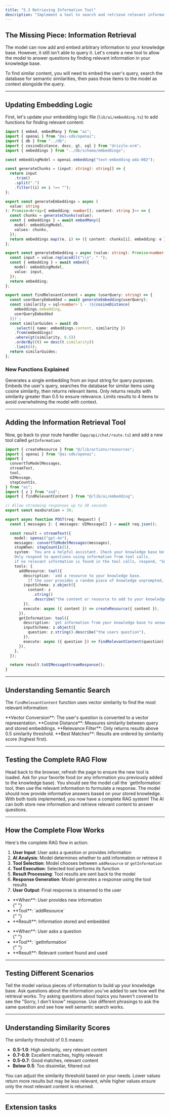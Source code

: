 ```yaml
---
title: "5.3 Retrieving Information Tool"
description: "Implement a tool to search and retrieve relevant information from your knowledge base using semantic similarity."
---
```



## The Missing Piece: Information Retrieval

The model can now add and embed arbitrary information to your knowledge base. However, it still isn't able to query it. Let's create a new tool to allow the model to answer questions by finding relevant information in your knowledge base.

<Info>
  To find similar content, you will need to embed the user's query, search the
  database for semantic similarities, then pass those items to the model as
  context alongside the query.
</Info>

---

## Updating Embedding Logic

First, let's update your embedding logic file (`lib/ai/embedding.ts`) to add functions for finding relevant content:

```typescript lib/ai/embedding.ts lines highlight="1,3-5,27-34, 36-49"
import { embed, embedMany } from "ai";
import { openai } from "@ai-sdk/openai";
import { db } from "../db";
import { cosineDistance, desc, gt, sql } from "drizzle-orm";
import { embeddings } from "../db/schema/embeddings";

const embeddingModel = openai.embedding("text-embedding-ada-002");

const generateChunks = (input: string): string[] => {
  return input
    .trim()
    .split(".")
    .filter((i) => i !== "");
};

export const generateEmbeddings = async (
  value: string
): Promise<Array<{ embedding: number[]; content: string }>> => {
  const chunks = generateChunks(value);
  const { embeddings } = await embedMany({
    model: embeddingModel,
    values: chunks,
  });
  return embeddings.map((e, i) => ({ content: chunks[i], embedding: e }));
};

export const generateEmbedding = async (value: string): Promise<number[]> => {
  const input = value.replaceAll("\\n", " ");
  const { embedding } = await embed({
    model: embeddingModel,
    value: input,
  });
  return embedding;
};

export const findRelevantContent = async (userQuery: string) => {
  const userQueryEmbedded = await generateEmbedding(userQuery);
  const similarity = sql<number>`1 - (${cosineDistance(
    embeddings.embedding,
    userQueryEmbedded
  )})`;
  const similarGuides = await db
    .select({ name: embeddings.content, similarity })
    .from(embeddings)
    .where(gt(similarity, 0.5))
    .orderBy((t) => desc(t.similarity))
    .limit(4);
  return similarGuides;
};
```

### New Functions Explained

<Steps>
  <Step title="generateEmbedding">
    Generates a single embedding from an input string for query purposes.
  </Step>
  <Step title="findRelevantContent">
    Embeds the user's query, searches the database for similar items using
    cosine similarity, then returns relevant items.
  </Step>
  <Step title="Similarity Threshold">
    Only returns results with similarity greater than 0.5 to ensure relevance.
  </Step>
  <Step title="Result Limiting">
    Limits results to 4 items to avoid overwhelming the model with context.
  </Step>
</Steps>

---

## Adding the Information Retrieval Tool

Now, go back to your route handler (`app/api/chat/route.ts`) and add a new tool called `getInformation`:

```typescript app/api/chat/route.ts lines highlight="11,37-43"
import { createResource } from "@/lib/actions/resources";
import { openai } from "@ai-sdk/openai";
import {
  convertToModelMessages,
  streamText,
  tool,
  UIMessage,
  stepCountIs,
} from "ai";
import { z } from "zod";
import { findRelevantContent } from "@/lib/ai/embedding";

// Allow streaming responses up to 30 seconds
export const maxDuration = 30;

export async function POST(req: Request) {
  const { messages }: { messages: UIMessage[] } = await req.json();

  const result = streamText({
    model: openai("gpt-4o"),
    messages: convertToModelMessages(messages),
    stopWhen: stepCountIs(5),
    system: `You are a helpful assistant. Check your knowledge base before answering any questions.
    Only respond to questions using information from tool calls.
    if no relevant information is found in the tool calls, respond, "Sorry, I don't know."`,
    tools: {
      addResource: tool({
        description: `add a resource to your knowledge base.
          If the user provides a random piece of knowledge unprompted, use this tool without asking for confirmation.`,
        inputSchema: z.object({
          content: z
            .string()
            .describe("the content or resource to add to your knowledge base"),
        }),
        execute: async ({ content }) => createResource({ content }),
      }),
      getInformation: tool({
        description: `get information from your knowledge base to answer questions.`,
        inputSchema: z.object({
          question: z.string().describe("the users question"),
        }),
        execute: async ({ question }) => findRelevantContent(question),
      }),
    },
  });

  return result.toUIMessageStreamResponse();
}
```

---

## Understanding Semantic Search

The `findRelevantContent` function uses vector similarity to find the most relevant information:

<Columns cols={2}>
  <Card title="Query Embedding" icon="search">
    **Vector Conversion**: The user's question is converted to a vector
    representation.
  </Card>
  <Card title="Similarity Calculation" icon="zap">
    **Cosine Distance**: Measures similarity between query and stored
    embeddings.
  </Card>
</Columns>
<Columns cols={2}>
  <Card title="Threshold Filtering" icon="filter">
    **Relevance Filter**: Only returns results above 0.5 similarity threshold.
  </Card>
  <Card title="Ranked Results" icon="list">
    **Best Matches**: Results are ordered by similarity score (highest first).
  </Card>
</Columns>

---

## Testing the Complete RAG Flow

<Steps>
  <Step title="Refresh the Page">
    Head back to the browser, refresh the page to ensure the new tool is loaded.
  </Step>
  <Step title="Ask a Question">
    Ask for your favorite food (or any information you previously added to the
    knowledge base).
  </Step>
  <Step title="Observe Tool Calls">
    You should see the model call the `getInformation` tool, then use the
    relevant information to formulate a response.
  </Step>
  <Step title="Verify Response Quality">
    The model should now provide informative answers based on your stored
    knowledge.
  </Step>
</Steps>

<Info>
  With both tools implemented, you now have a complete RAG system! The AI can
  both store new information and retrieve relevant content to answer questions.
</Info>

---

## How the Complete Flow Works

Here's the complete RAG flow in action:

1. **User Input**: User asks a question or provides information
2. **AI Analysis**: Model determines whether to add information or retrieve it
3. **Tool Selection**: Model chooses between `addResource` or `getInformation`
4. **Tool Execution**: Selected tool performs its function
5. **Result Processing**: Tool results are sent back to the model
6. **Response Generation**: Model generates a response using the tool results
7. **User Output**: Final response is streamed to the user

<Columns cols={2}>
  <Card title="Information Addition" icon="plus">
    <ul>
      <li>**When**: User provides new information</li>{" "}
      <li>**Tool**: `addResource`</li>{" "}
      <li>**Result**: Information stored and embedded</li>
    </ul>
  </Card>
  <Card title="Information Retrieval" icon="search">
    <ul>
      <li>**When**: User asks a question</li>{" "}
      <li>**Tool**: `getInformation`</li>{" "}
      <li>**Result**: Relevant content found and used</li>
    </ul>
  </Card>
</Columns>

---

## Testing Different Scenarios

<Steps>
  <Step title="Test Information Addition">
    Tell the model various pieces of information to build up your knowledge
    base.
  </Step>
  <Step title="Test Information Retrieval">
    Ask questions about the information you've added to see how well the
    retrieval works.
  </Step>
  <Step title="Test Edge Cases">
    Try asking questions about topics you haven't covered to see the "Sorry, I
    don't know" response.
  </Step>
  <Step title="Test Similarity Matching">
    Use different phrasings to ask the same question and see how well semantic
    search works.
  </Step>
</Steps>

---

## Understanding Similarity Scores

The similarity threshold of 0.5 means:

- **0.5-1.0**: High similarity, very relevant content
- **0.7-0.9**: Excellent matches, highly relevant
- **0.5-0.7**: Good matches, relevant content
- **Below 0.5**: Too dissimilar, filtered out

<Info>
  You can adjust the similarity threshold based on your needs. Lower values
  return more results but may be less relevant, while higher values ensure only
  the most relevant content is returned.
</Info>

---

## Extension tasks

<AIPromptReflection
  cardTitle="Semantic Search Optimization"
  question="How would you optimize the semantic search algorithm for better performance and accuracy? What factors affect the quality of vector similarity search?"
  chatgptButtonText="Ask ChatGPT"
  claudeButtonText="Ask Claude"
/>

<AIPromptReflection
  cardTitle="RAG System Design"
  question="What are the key considerations when designing a production RAG system? How do you balance accuracy, performance, and user experience?"
  chatgptButtonText="Ask ChatGPT"
  claudeButtonText="Ask Claude"
/>

```

```

